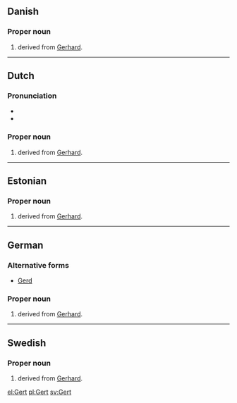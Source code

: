 {{also|gert}}
==Danish==

===Proper noun===
{{head|da|proper noun}}

# {{given name|male|lang=da}} derived from [[Gerhard]].

----

==Dutch==

===Pronunciation===
* {{audio|Nl-Gert.ogg|Audio|lang=nl}}
* {{rhymes|ɛrt|lang=nl}}

===Proper noun===
{{nl-proper noun|m}}

# {{given name|male|lang=nl}} derived from [[Gerhard]].

----

==Estonian==

===Proper noun===
{{head|et|proper noun}}

# {{given name|male|lang=et}} derived from [[Gerhard]].

----

==German==

===Alternative forms===
* [[Gerd]]

===Proper noun===
{{head|de|proper noun}}

# {{given name|male|lang=de}} derived from [[Gerhard]].

----

==Swedish==

===Proper noun===
{{head|sv|proper noun}}

# {{given name|male|lang=sv}} derived from [[Gerhard]].

[[el:Gert]]
[[pl:Gert]]
[[sv:Gert]]